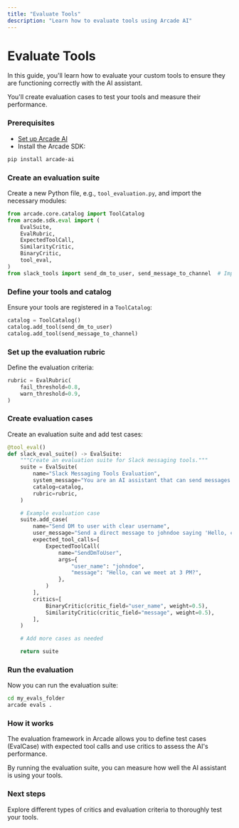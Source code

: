 ```yaml
---
title: "Evaluate Tools"
description: "Learn how to evaluate tools using Arcade AI"
---
```


# Evaluate Tools

In this guide, you'll learn how to evaluate your custom tools to ensure they are functioning correctly with the AI assistant.

You'll create evaluation cases to test your tools and measure their performance.


<Steps>

### Prerequisites

- [Set up Arcade AI](/docs/guides/quickstart)
- Install the Arcade SDK:

```bash
pip install arcade-ai
```

### Create an evaluation suite

Create a new Python file, e.g., `tool_evaluation.py`, and import the necessary modules:

```python
from arcade.core.catalog import ToolCatalog
from arcade.sdk.eval import (
    EvalSuite,
    EvalRubric,
    ExpectedToolCall,
    SimilarityCritic,
    BinaryCritic,
    tool_eval,
)
from slack_tools import send_dm_to_user, send_message_to_channel  # Import your tools
```

### Define your tools and catalog

Ensure your tools are registered in a `ToolCatalog`:

```python
catalog = ToolCatalog()
catalog.add_tool(send_dm_to_user)
catalog.add_tool(send_message_to_channel)
```

### Set up the evaluation rubric

Define the evaluation criteria:

```python
rubric = EvalRubric(
    fail_threshold=0.8,
    warn_threshold=0.9,
)
```

### Create evaluation cases

Create an evaluation suite and add test cases:

```python
@tool_eval()
def slack_eval_suite() -> EvalSuite:
    """Create an evaluation suite for Slack messaging tools."""
    suite = EvalSuite(
        name="Slack Messaging Tools Evaluation",
        system_message="You are an AI assistant that can send messages in Slack using the provided tools.",
        catalog=catalog,
        rubric=rubric,
    )

    # Example evaluation case
    suite.add_case(
        name="Send DM to user with clear username",
        user_message="Send a direct message to johndoe saying 'Hello, can we meet at 3 PM?'",
        expected_tool_calls=[
            ExpectedToolCall(
                name="SendDmToUser",
                args={
                    "user_name": "johndoe",
                    "message": "Hello, can we meet at 3 PM?",
                },
            )
        ],
        critics=[
            BinaryCritic(critic_field="user_name", weight=0.5),
            SimilarityCritic(critic_field="message", weight=0.5),
        ],
    )

    # Add more cases as needed

    return suite
```

### Run the evaluation

Now you can run the evaluation suite:

```bash
cd my_evals_folder
arcade evals .
```


</Steps>

### How it works

The evaluation framework in Arcade allows you to define test cases (EvalCase) with expected tool calls and use critics to assess the AI's performance.

By running the evaluation suite, you can measure how well the AI assistant is using your tools.

### Next steps

Explore different types of critics and evaluation criteria to thoroughly test your tools.




